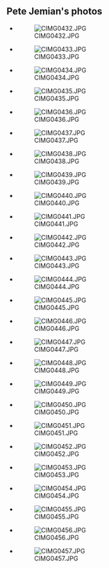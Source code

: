 ==Pete Jemian's photos==
* [[Image:CIMG0432.JPG]]
* [[Image:CIMG0433.JPG]]
* [[Image:CIMG0434.JPG]]
* [[Image:CIMG0435.JPG]]
* [[Image:CIMG0436.JPG]]
* [[Image:CIMG0437.JPG]]
* [[Image:CIMG0438.JPG]]
* [[Image:CIMG0439.JPG]]
* [[Image:CIMG0440.JPG]]
* [[Image:CIMG0441.JPG]]
* [[Image:CIMG0442.JPG]]
* [[Image:CIMG0443.JPG]]
* [[Image:CIMG0444.JPG]]
* [[Image:CIMG0445.JPG]]
* [[Image:CIMG0446.JPG]]
* [[Image:CIMG0447.JPG]]
* [[Image:CIMG0448.JPG]]
* [[Image:CIMG0449.JPG]]
* [[Image:CIMG0450.JPG]]
* [[Image:CIMG0451.JPG]]
* [[Image:CIMG0452.JPG]]
* [[Image:CIMG0453.JPG]]
* [[Image:CIMG0454.JPG]]
* [[Image:CIMG0455.JPG]]
* [[Image:CIMG0456.JPG]]
* [[Image:CIMG0457.JPG]]